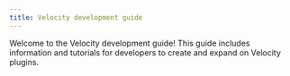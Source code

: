 ```yaml
---
title: Velocity development guide
---
```



Welcome to the Velocity development guide! This guide includes information and tutorials for
developers to create and expand on Velocity plugins.

<PageCards />
